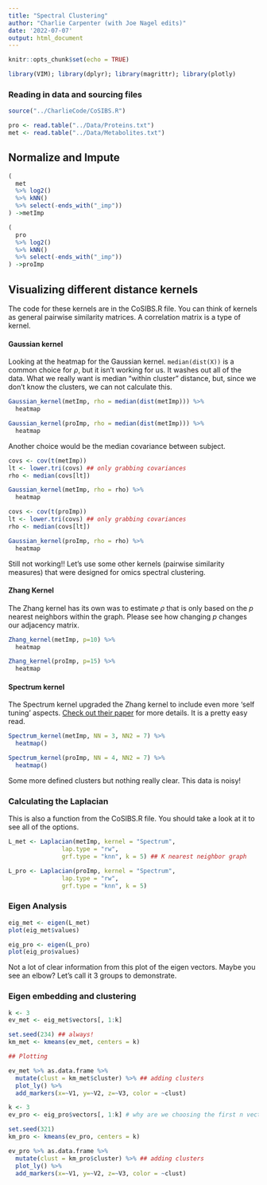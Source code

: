 ```yaml
---
title: "Spectral Clustering"
author: "Charlie Carpenter (with Joe Nagel edits)"
date: '2022-07-07'
output: html_document
---
```


```r
knitr::opts_chunk$set(echo = TRUE)

library(VIM); library(dplyr); library(magrittr); library(plotly)
```

### Reading in data and sourcing files

```r

source("../CharlieCode/CoSIBS.R")

```


```r
pro <- read.table("../Data/Proteins.txt")
met <- read.table("../Data/Metabolites.txt")
```

## Normalize and Impute

```r

(
  met
  %>% log2()
  %>% kNN()
  %>% select(-ends_with("_imp"))
) ->metImp 

```

```r

(
  pro
  %>% log2()
  %>% kNN()
  %>% select(-ends_with("_imp"))
) ->proImp 

```


## Visualizing different distance kernels

The code for these kernels are in the CoSIBS.R file. You can think of kernels as general pairwise similarity matrices. A correlation matrix is a type of kernel.

#### Gaussian kernel
Looking at the heatmap for the Gaussian kernel. `median(dist(X))` is a common choice for $\rho$, but it isn't working for us. It washes out all of the data. What we really want is median "within cluster" distance, but, since we don't know the clusters, we can not calculate this.

```r
Gaussian_kernel(metImp, rho = median(dist(metImp))) %>% 
  heatmap
```

```r
Gaussian_kernel(proImp, rho = median(dist(metImp))) %>% 
  heatmap
```


Another choice would be the median covariance between subject.

```r
covs <- cov(t(metImp))
lt <- lower.tri(covs) ## only grabbing covariances
rho <- median(covs[lt])

Gaussian_kernel(metImp, rho = rho) %>% 
  heatmap
```

```r
covs <- cov(t(proImp))
lt <- lower.tri(covs) ## only grabbing covariances
rho <- median(covs[lt])

Gaussian_kernel(proImp, rho = rho) %>% 
  heatmap
```


Still not working!! Let's use some other kernels (pairwise similarity measures) that were designed for omics spectral clustering.

#### Zhang Kernel

The Zhang kernel has its own was to estimate $\rho$ that is only based on the $p$ nearest neighbors within the graph. Please see how changing $p$ changes our adjacency matrix.

```r
Zhang_kernel(metImp, p=10) %>% 
  heatmap
```

```r
Zhang_kernel(proImp, p=15) %>% 
  heatmap
```



#### Spectrum kernel

The Spectrum kernel upgraded the Zhang kernel to include even more 'self tuning' aspects. [Check out their paper](https://academic.oup.com/bioinformatics/article/36/4/1159/5566508#199177546) for more details. It is a pretty easy read.

```r
Spectrum_kernel(metImp, NN = 3, NN2 = 7) %>% 
  heatmap()
```

```r
Spectrum_kernel(proImp, NN = 4, NN2 = 7) %>% 
  heatmap()
```



Some more defined clusters but nothing really clear. This data is noisy!

### Calculating the Laplacian

This is also a function from the CoSIBS.R file. You should take a look at it to see all of the options.

```r
L_met <- Laplacian(metImp, kernel = "Spectrum",
               lap.type = "rw",
               grf.type = "knn", k = 5) ## K nearest neighbor graph

```

```r

L_pro <- Laplacian(proImp, kernel = "Spectrum",
               lap.type = "rw",
               grf.type = "knn", k = 5)

```



### Eigen Analysis

```r
eig_met <- eigen(L_met)
plot(eig_met$values)
```

```r

eig_pro <- eigen(L_pro)
plot(eig_pro$values)

```



Not a lot of clear information from this plot of the eigen vectors. Maybe you see an elbow? Let's call it 3 groups to demonstrate. 

### Eigen embedding and clustering

```r
k <- 3
ev_met <- eig_met$vectors[, 1:k]

set.seed(234) ## always!
km_met <- kmeans(ev_met, centers = k)

## Plotting

ev_met %>% as.data.frame %>% 
  mutate(clust = km_met$cluster) %>% ## adding clusters
  plot_ly() %>%
  add_markers(x=~V1, y=~V2, z=~V3, color = ~clust)
```

```r
k <- 3
ev_pro <- eig_pro$vectors[, 1:k] # why are we choosing the first n vectors here? are the ordered in some way?

set.seed(321)
km_pro <- kmeans(ev_pro, centers = k)

ev_pro %>% as.data.frame %>%
  mutate(clust = km_pro$cluster) %>% ## adding clusters
  plot_ly() %>%
  add_markers(x=~V1, y=~V2, z=~V3, color = ~clust)
```







